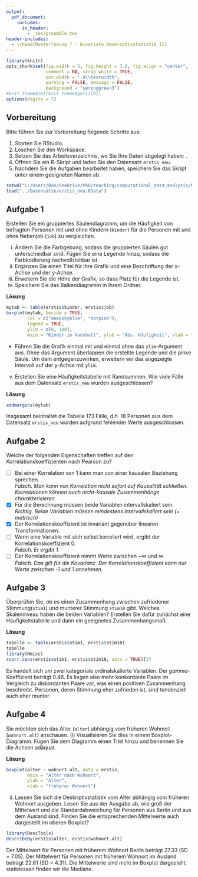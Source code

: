 ```yaml
---
output:
  pdf_document:
    includes:
      in_header: 
        - _tex/preamble.tex
header-includes: 
  - \chead{Musterlösung 7 - Bivariate Deskriptivstatistik II}
---
```


```r
library(knitr)
opts_chunk$set(fig.width = 5, fig.height = 3.8, fig.align = "center", 
               comment = NA, strip.white = TRUE, 
               out.width = ".8\\textwidth",
               warning = FALSE, message = FALSE, 
               background = "springgreen3")
#knit_theme$set(knit_theme$get()[9])
options(digits = 7)
```

## Vorbereitung

Bitte führen Sie zur Vorbereitung folgende Schritte aus:

1.  Starten Sie RStudio.
2.  Löschen Sie den Workspace. 
3.  Setzen Sie das Arbeitsverzeichnis, wo Sie Ihre Daten abgelegt haben: \menu{Session > Set Working Directory > Choose Directory}.
3.  Öffnen Sie ein R-Skript und laden Sie den Datensatz `erstis_neu`.
4.  Nachdem Sie die Aufgaben bearbeitet haben, speichern Sie das Skript unter einem geeigneten Namen ab.

```r
setwd("C:/Users/Ben/OneDrive/PhD/teaching/computational_data_analysis/Musterlösungen")  # set wd in source file location
load("../Datensätze/erstis_neu.RData")
```

## Aufgabe 1 

Erstellen Sie ein gruppiertes Säulendiagramm, um die Häufigkeit von befragten Personen mit und ohne Kindern (`kinder`) für die Personen mit und ohne Nebenjob (`job`) zu vergleichen.

(i) Ändern Sie die Farbgebung, sodass die gruppierten Säulen gut unterscheidbar sind. Fügen Sie eine Legende hinzu, sodass die Farbkodierung nachvollziehbar ist.
(ii) Ergänzen Sie einen Titel für Ihre Grafik und eine Beschriftung der x-Achse und der y-Achse.
(iii) Erweitern Sie die Höhe der Grafik, so dass Platz für die Legende ist.
(iv) Speichern Sie das Balkendiagramm in Ihrem Ordner.

**Lösung**

```r
mytab <- table(erstis$kinder, erstis$job)
barplot(mytab, beside = TRUE, 
        col = c("deepskyblue", "hotpink"), 
        legend = TRUE, 
        ylim = c(0, 100), 
        main = "Kinder im Haushalt", ylab = "Abs. Häufigkeit", xlab = "Nebenjob haben")
```
- Führen Sie die Grafik einmal mit und einmal ohne das `ylim`-Argument aus. Ohne das Argument überlappen die erstellte Legende und die pinke Säule. Um dem entgegenzuwirken, erweitern wir das angezeigte Intervall auf der y-Achse mit `ylim`.

(v) Erstellen Sie eine Häufigkeitstabelle mit Randsummen. Wie viele Fälle aus dem Datensatz `erstis_neu` wurden ausgeschlossen?

**Lösung**

```r
addmargins(mytab)
```
Insgesamt beinhaltet die Tabelle 173 Fälle, d.h. 18 Personen aus dem Datensatz `erstis_neu` wurden aufgrund fehlender Werte ausgeschlossen. 
<!--
(vi) Welches Skalenniveau haben die beiden Variablen? Berechnen und interpretieren Sie ein passendes Zusammenhangsmaß.

**Lösung**

```r
library(vcd)
assocstats(mytab)
```

Es handelt sich um zwei nominalskalierte kategoriale dichotome Merkmale. 
Es gibt kaum einen Zusammenhang (Cramér's $V$ = $\varphi$ = 0.07).


**Lösung 2**

Wir können auch Yule's $Q$ und/oder das Odd's Ratio bestimmen.

```r
library(psych)
Yule(mytab)
```
Ein Wert von Yule's $Q$ = -0.19 deutet auf einen sehr geringen gegenläufigen Zusammenhang hin. 

```r
library(DescTools)
OddsRatio(mytab)
```

Die Chance, Kinder im Haushalt zu haben, ist bei Personen, die einen Nebenjob haben 0,69 mal so hoch wie bei Personen, die keinen Nebenjob haben. 
-->

## Aufgabe 2

Welche der folgenden Eigenschaften treffen auf den Korrelationskoeffizienten nach Pearson zu?

- [ ] Bei einer Korrelation von 1 kann man von einer kausalen Beziehung sprechen.  
*Falsch. Man kann von Korrelation nicht sofort auf Kausalität schließen. Korrelationen können auch nicht-kausale Zusammenhänge charakterisieren.*
- [x] Für die Berechnung müssen beide Variablen intervallskaliert sein.  
*Richtig. Beide Variablen müssen mindestens intervallskaliert sein (= metrisch)*
- [x] Der Korrelationskoeffizient ist invariant gegenüber linearen Transformationen.
- [ ] Wenn eine Variable mit sich selbst korreliert wird, ergibt der Korrelationskoeffizient 0.  
*Falsch. Er ergibt 1.*
- [ ] Der Korrelationskoeffizient nimmt Werte zwischen $-\infty$ und $\infty$.  
*Falsch. Das gilt für die Kovarianz. Der Korrelationskoeffizient kann nur Werte zwischen -1 und 1 annehmen.*


## Aufgabe 3 

Überprüfen Sie, ob es einen Zusammenhang zwischen zufriedener Stimmung(`stim1`) und munterer Stimmung `stim10` gibt. Welches Skalenniveau haben die beiden Variablen?
Erstellen Sie dafür zunächst eine Häufigkeitstabelle und dann ein geeignetes Zusammenhangsmaß.

**Lösung**
```r
tabelle <- table(erstis$stim1, erstis$stim10)
tabelle
library(Hmisc)
rcorr.cens(erstis$stim1, erstis$stim10, outx = TRUE)[2]
```

Es handelt sich um zwei kategoriale ordinalskalierte Variablen. Der $gamma$-Koeffizient beträgt 0.46. Es liegen also mehr konkordante Paare im Vergleich zu diskordanten Paare vor, was einen positiven Zusammenhang beschreibt. Personen, deren Stimmung eher zufrieden ist, sind tendenziell auch eher munter. 


## Aufgabe 4

Sie möchten sich das Alter (`alter`) abhängig vom früheren Wohnort (`wohnort.alt`) anschauen.
(i) Visualisieren Sie dies in einem Boxplot-Diagramm. Fügen Sie dem Diagramm einen Titel hinzu und benennen Sie die Achsen adäquat.

**Lösung**
```r
boxplot(alter ~ wohnort.alt, data = erstis,
        main = "Alter nach Wohnort",
        ylab = "Alter",
        xlab = "früherer Wohnort")
```

(ii) Lassen Sie sich die Deskriptivstatistik vom Alter abhängig vom früheren Wohnort ausgeben. Lesen Sie aus der Ausgabe ab, wie groß der Mittelwert und die Standardabweichung für Personen aus Berlin und aus dem Ausland sind. Finden Sie die entsprechenden Mittelwerte auch dargestellt im oberen Boxplot?


```r
library(DescTools)
describeBy(erstis$alter, erstis$wohnort.alt)
```

Der Mittelwert für Personen mit früherem Wohnort Berlin beträgt 27.33 (SD = 7.05).  Der Mittelwert für Personen mit früherem Wohnort im Ausland beträgt 22.61 (SD = 4.31). 
Die Mittelwerte sind nicht im Boxplot dargestellt, stattdessen finden wir die Mediane.
















